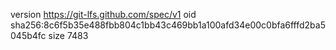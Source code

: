 version https://git-lfs.github.com/spec/v1
oid sha256:8c6f5b35e488fbb804c1bb43c469bb1a100afd34e00c0bfa6fffd2ba5045b4fc
size 7483
